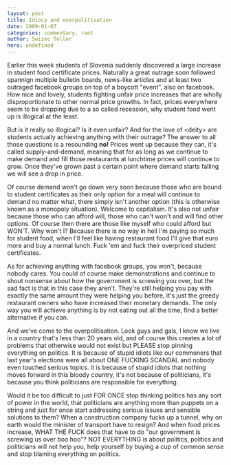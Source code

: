 ```yaml
---
layout: post
title: Idiocy and overpolitisation
date: 2009-01-07
categories: commentary, rant
author: Swizec Teller
hero: undefined
---
```


Earlier this week students of Slovenia suddenly discovered a large increase in student food certificate prices. Naturally a great outrage soon followed spannign multiple bulletin boards, news-like articles and at least two outraged facebook groups on top of a boycott "event", also on facebook. How nice and lovely, students fighting unfair price increases that are wholly disproportionate to other normal price growths. In fact, prices everywhere seem to be dropping due to a so called recession, why student food went up is illogical at the least.

But is it really so illogical? Is it even unfair? And for the love of &lt;deity> are students actually achieving anything with their outrage? The answer to all those questions is a resounding **no!** Prices went up because they can, it's called supply-and-demand, meaning that for as long as we continue to make demand and fill those restaurants at lunchtime prices will continue to grow. Once they've grown past a certain point where demand starts falling we will see a drop in price.

Of course demand won't go down very soon because those who are bound to student certificates as their only option for a meal will continue to demand no matter what, there simply isn't another option (this is otherwise known as a monopoly situation). Welcome to capitalism. It's also not unfair because those who can afford will, those who can't won't and will find other options. Of course then there are those like myself who could afford but WON'T. Why won't I? Because there is no way in hell I'm paying so much for student food, when I'll feel like having restaurant food I'll give that euro more and buy a normal lunch. Fuck 'em and fuck their overpriced student certificates.

As for achieving anything with facebook groups, you won't, because nobody cares. You could of course make demonstrations and continue to shout nonsense about how the government is screwing you over, but the sad fact is that in this case they aren't. They're still helping you pay with exactly the same amount they were helping you before, it's just the greedy restaurant owners who have increased their monetary demands. The only way you will achieve anything is by not eating out all the time, find a better alternative if you can.

And we've come to the overpolitisation. Look guys and gals, I know we live in a country that's less than 20 years old, and of course this creates a lot of problems that otherwise would not exist but PLEASE stop pinning everything on politics. It is because of stupid idiots like our commoners that last year's elections were all about ONE FUCKING SCANDAL and nobody even touched serious topics. it is because of stupid idiots that nothing moves forward in this bloody country, it's not because of politicians, it's because you think politicians are responsible for everything.

Would it be too difficult to just FOR ONCE stop thinking politics has any sort of power in the world, that politicians are anything more than puppets on a string and just for once start addressing serious issues and sensible solutions to them? When a construction company fucks up a tunnel, why on earth would the minister of transport have to resign? And when food prices increase, WHAT THE FUCK does that have to do "our government is screwing us over boo hoo"? NOT EVERYTHING is about politics, politics and politicians will not help you, help yourself by buying a cup of common sense and stop blaming everything on politics.
